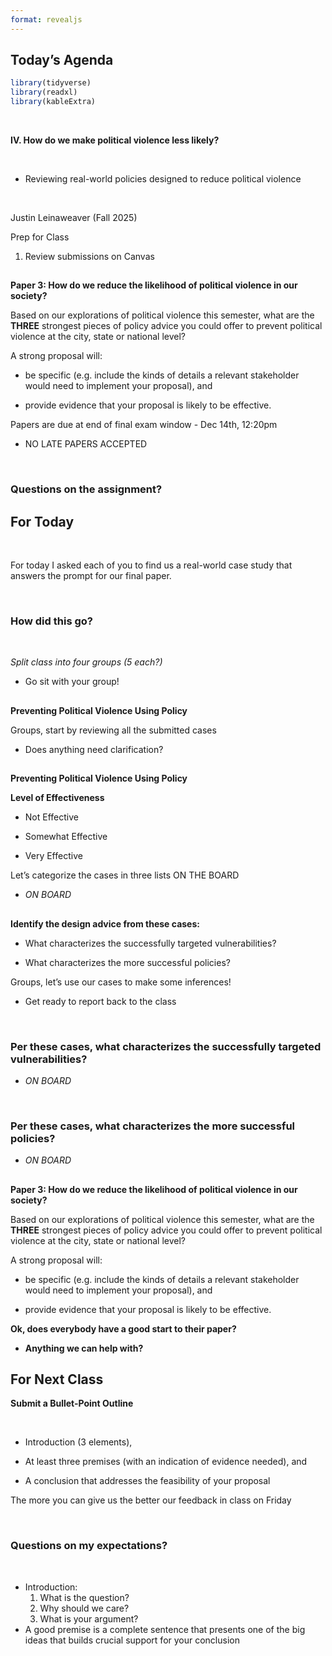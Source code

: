 ```yaml
---
format: revealjs
---
```


## Today's Agenda {background-image="Images/00-Leviathan_Cover_55.png" .center}

```r
library(tidyverse)
library(readxl)
library(kableExtra)
```

<br>

**IV. How do we make political violence less likely?**

<br>

- Reviewing real-world policies designed to reduce political violence

<br>

::: r-stack
Justin Leinaweaver (Fall 2025)
:::

::: notes

Prep for Class

1. Review submissions on Canvas

:::



## {background-image="Images/00-Leviathan_Cover_55.png" .center}

**Paper 3: How do we reduce the likelihood of political violence in our society?**

Based on our explorations of political violence this semester, what are the **THREE** strongest pieces of policy advice you could offer to prevent political violence at the city, state or national level? 

A strong proposal will:

- be specific (e.g. include the kinds of details a relevant stakeholder would need to implement your proposal), and

- provide evidence that your proposal is likely to be effective.

::: notes

Papers are due at end of final exam window
- Dec 14th, 12:20pm

- NO LATE PAPERS ACCEPTED

<br>

### Questions on the assignment?

:::





## For Today {background-image="Images/00-Leviathan_Cover_55.png" .center}

<br>

::: notes

For today I asked each of you to find us a real-world case study that answers the prompt for our final paper.

<br>

### How did this go?

<br>

*Split class into four groups (5 each?)*

- Go sit with your group!

:::



## {background-image="Images/15_2-civil-uncrest-stage_v3.png" .center}

**Preventing Political Violence Using Policy**

::: notes

Groups, start by reviewing all the submitted cases

- Does anything need clarification?

:::




## {background-image="Images/15_2-civil-uncrest-stage_v3.png" .center}

**Preventing Political Violence Using Policy**

**Level of Effectiveness**

- Not Effective

- Somewhat Effective

- Very Effective

::: notes

Let's categorize the cases in three lists ON THE BOARD

- *ON BOARD*

:::



## {background-image="Images/15_2-civil-uncrest-stage_v3.png" .center}

**Identify the design advice from these cases:**

- What characterizes the successfully targeted vulnerabilities?

- What characterizes the more successful policies?

::: notes

Groups, let's use our cases to make some inferences!

- Get ready to report back to the class

<br>

### Per these cases, what characterizes the successfully targeted vulnerabilities?

- *ON BOARD*

<br>

### Per these cases, what characterizes the more successful policies?

- *ON BOARD*

:::



## {background-image="Images/00-Leviathan_Cover_55.png" .center}

**Paper 3: How do we reduce the likelihood of political violence in our society?**

Based on our explorations of political violence this semester, what are the **THREE** strongest pieces of policy advice you could offer to prevent political violence at the city, state or national level? 

A strong proposal will:

- be specific (e.g. include the kinds of details a relevant stakeholder would need to implement your proposal), and

- provide evidence that your proposal is likely to be effective.

::: notes

**Ok, does everybody have a good start to their paper?**

- **Anything we can help with?**

:::



## For Next Class {background-image="Images/00-Leviathan_Cover_55.png" .center}

**Submit a Bullet-Point Outline**

<br>

- Introduction (3 elements),

- At least three premises (with an indication of evidence needed), and

- A conclusion that addresses the feasibility of your proposal

::: notes

The more you can give us the better our feedback in class on Friday

<br>

### Questions on my expectations?

<br>

- Introduction:
    1. What is the question?
    2. Why should we care?
    3. What is your argument?

- A good premise is a complete sentence that presents one of the big ideas that builds crucial support for your conclusion

:::



